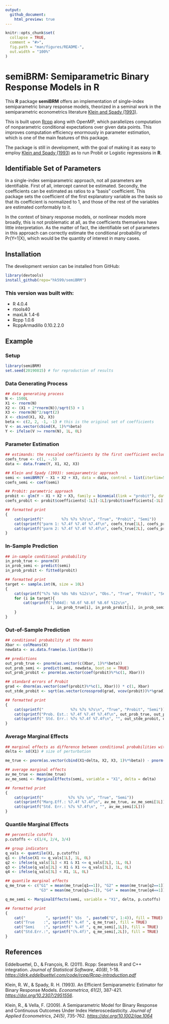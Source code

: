 ```yaml
---
output: 
  github_document:
    html_preview: true
---
```


<!-- README.md is generated from README.Rmd. Please edit that file -->

```r
knitr::opts_chunk$set(
  collapse = TRUE,
  comment = "#>",
  fig.path = "man/figures/README-",
  out.width = "100%"
)
```

# semiBRM: Semiparametric Binary Response Models in R

This **R** package **semiBRM** offers an implementation of single-index semiparametric binary response
models, theorized in a seminal work in the semiparametric econometrics literature
[Klein and Spady (1993)](https://doi.org/10.2307/2951556). 

This is built upon [Rcpp](http://www.rcpp.org) along with OpenMP, which parallelizes computation of nonparametric
conditional expectations over given data points. This improves computation efficiency enormously in
parameter estimation, which is one of the main features of this package.

The package is still in development, with the goal of making it as easy to employ [Klein and Spady (1993)](https://doi.org/10.2307/2951556) as to run Probit or Logistic regressions in **R**.

## Identifiable Set of Parameters
In a single-index semiparametric approach, not all parameters are identifiable. First of all,
intercept cannot be estimated. Secondly, the coefficients can be estimated as ratios to a "basis"
coefficient. This package sets the coefficient of the first explanatory variable as the basis so
that its coefficient is normalized to 1, and those of the rest of the variables are estimated
conformably to it. 

In the context of binary response models, or nonlinear models more broadly, this is not problematic
at all, as the coefficients themselves have little interpretation. As the matter of fact,
the identifiable set of parameters in this approach can correctly estimate the conditional 
probability of Pr(Y=1|X), which would be the quantity of interest in many cases.

## Installation
The development version can be installed from GitHub:

``` r
library(devtools)
install_github(repo="hk599/semiBRM")
```

### This version was built with:

* R 4.0.4
* rtools40 
* maxLik 1.4-6
* Rcpp 1.0.6
* RcppArmadillo 0.10.2.2.0


## Example

### Setup
```r
library(semiBRM)
set.seed(20190815) # for reproduction of results
```

### Data Generating Process
```r
## data generating process
N <- 1500L
X1 <- rnorm(N)
X2 <- (X1 + 2*rnorm(N))/sqrt(5) + 1
X3 <- rnorm(N)^2/sqrt(2)
X <- cbind(X1, X2, X3)
beta <- c(2, 2, -1, -1) # this is the original set of coefficients
V <- as.vector(cbind(X, 1)%*%beta)
Y <- ifelse(V >= rnorm(N), 1L, 0L)
```

### Parameter Estimation
```r
## estimands: the rescaled coefficients by the first coefficient excluding intercept
coefs_true <- c(1, -.5)
data <- data.frame(Y, X1, X2, X3)

## Klein and Spady (1993): semiparametric approach
semi <- semiBRM(Y ~ X1 + X2 + X3, data = data, control = list(iterlim=50))
coefs_semi <- coef(semi)

## Probit: parametric approach
probit <- glm(Y ~ X1 + X2 + X3, family = binomial(link = "probit"), data = data)
coefs_probit <- probit$coefficients[-1L][-1L]/probit$coefficients[-1L][1L]

## formatted print
{
    cat(sprintf("        %7s %7s %7s\n", "True", "Probit", "Semi"))
    cat(sprintf("parm 1: %7.4f %7.4f %7.4f\n", coefs_true[1L], coefs_probit[1L], coefs_semi[1L]))
    cat(sprintf("parm 2: %7.4f %7.4f %7.4f\n", coefs_true[2L], coefs_probit[2L], coefs_semi[2L]))
}
```

### In-Sample Prediction
```r
## in-sample conditional probability
in_prob_true <- pnorm(V)
in_prob_semi <- predict(semi)
in_prob_probit <- fitted(probit)

## formatted print
target <- sample.int(N, size = 10L)
{
    cat(sprintf("%7s %8s %8s %8s %12s\n", "Obs.", "True", "Probit", "Semi", "non.endpoint") )
    for (i in target){
        cat(sprintf("[%04d]: %8.6f %8.6f %8.6f %12s\n",
                    i, in_prob_true[i], in_prob_probit[i], in_prob_semi$prob[i], in_prob_semi$non.endpoint[i]))
    }
}

```

### Out-of-Sample Prediction
```r
## conditional probability at the means
Xbar <- colMeans(X)
newdata <- as.data.frame(as.list(Xbar))

## predictions
out_prob_true <- pnorm(as.vector(c(Xbar, 1)%*%beta))
out_prob_semi <- predict(semi, newdata, boot.se = TRUE)
out_prob_probit <- pnorm(as.vector(coef(probit)%*%c(1, Xbar)))

## standard errors of Probit
grad <- dnorm(as.vector(coef(probit)%*%c(1, Xbar))) * c(1, Xbar)
out_stde_probit <- sqrt(as.vector(crossprod(grad, vcov(probit))%*%grad))

## formatted print
{
    cat(sprintf("            %7s %7s %7s\n", "True", "Probit", "Semi"))
    cat(sprintf("Prob. Est.: %7.4f %7.4f %7.4f\n", out_prob_true, out_prob_probit, out_prob_semi$prob))
    cat(sprintf(" Std. Err.: %7s %7.4f %7.4f\n", "", out_stde_probit, out_prob_semi$boot.se))
}

```

### Average Marginal Effects
```r
## marginal effects as difference between conditional probabilities with and without perturbation
delta <- sd(X1) # size of perturbation

me_true <- pnorm(as.vector(cbind(X1+delta, X2, X3, 1)%*%beta)) - pnorm(as.vector(cbind(X, 1)%*%beta))

## average marginal effects
av_me_true <- mean(me_true)
av_me_semi <- MarginalEffects(semi, variable = "X1", delta = delta)

## formatted print
{
    cat(sprintf("           %7s %7s \n", "True", "Semi"))
    cat(sprintf("Marg.Eff.: %7.4f %7.4f\n", av_me_true, av_me_semi[1L]))
    cat(sprintf("Std. Err.: %7s %7.4f\n", "", av_me_semi[2L]))
}
```
### Quantile Marginal Effects
```r
## percentile cutoffs
p.cutoffs <- c(1/4, 2/4, 3/4)

## group indicators
q_vals <- quantile(X1, p.cutoffs)
q1 <- ifelse(X1 <= q_vals[1L], 1L, 0L)
q2 <- ifelse(q_vals[1L] < X1 & X1 <= q_vals[2L], 1L, 0L)
q3 <- ifelse(q_vals[2L] < X1 & X1 <= q_vals[3L], 1L, 0L)
q4 <- ifelse(q_vals[3L] < X1, 1L, 0L)

## quantile marginal effects
q_me_true <- c("G1" = mean(me_true[q1==1]), "G2" = mean(me_true[q2==1]),
               "G3" = mean(me_true[q3==1]), "G4" = mean(me_true[q4==1]))

q_me_semi <- MarginalEffects(semi, variable = "X1", delta, p.cutoffs)

## formatted print
{
    cat("         ", sprintf(" %5s  ", paste0("G", 1:4)), fill = TRUE)
    cat("True    :", sprintf(" %.4f ", q_me_true), fill = TRUE)
    cat("Semi    :", sprintf(" %.4f ", q_me_semi[,1L]), fill = TRUE)
    cat("Std.Err.:", sprintf("(%.4f)", q_me_semi[,2L]), fill = TRUE)
}

```


## References
Eddelbuettel, D., & François, R. (2011). Rcpp: Seamless R and C++ integration. _Journal of Statistical Software_, _40(8)_, 1-18. _[https://dirk.eddelbuettel.com/code/rcpp/Rcpp-introduction.pdf](https://dirk.eddelbuettel.com/code/rcpp/Rcpp-introduction.pdf)_

Klein, R. W., & Spady, R. H. (1993). An Efficient Semiparametric Estimator for Binary Response Models. _Econometrica_, _61(2)_, 387-421. _[https://doi.org/10.2307/2951556](https://doi.org/10.2307/2951556)_.

Klein, R., & Vella, F. (2009). A Semiparametric Model for Binary Response and Continuous Outcomes Under Index Heteroscedasticity. _Journal of Applied Econometrics_, _24(5)_, 735-762. _[https://doi.org/10.1002/jae.1064](https://doi.org/10.1002/jae.1064)_



